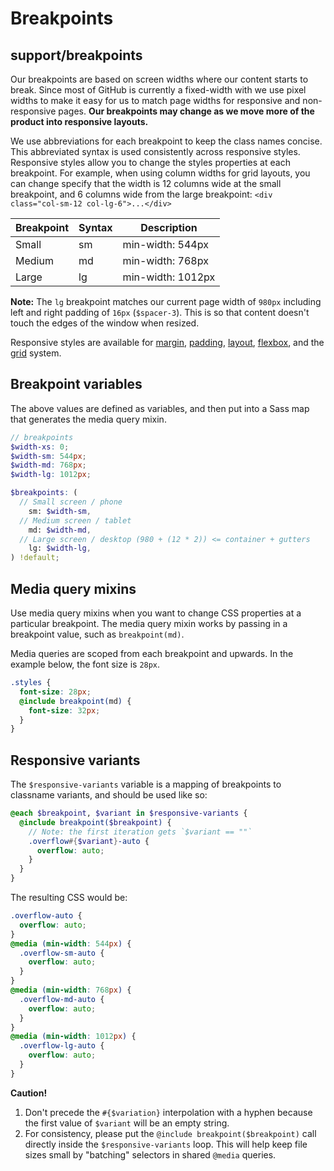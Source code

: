 
<Meta title='Utilities|Breakpoints' />

# Breakpoints
## support/breakpoints

Our breakpoints are based on screen widths where our content starts to break. Since most of GitHub is currently a fixed-width with we use pixel widths to make it easy for us to match page widths for responsive and non-responsive pages. **Our breakpoints may change as we move more of the product into responsive layouts.**

We use abbreviations for each breakpoint to keep the class names concise. This abbreviated syntax is used consistently across responsive styles. Responsive styles allow you to change the styles properties at each breakpoint. For example, when using column widths for grid layouts, you can change specify that the width is 12 columns wide at the small breakpoint, and 6 columns wide from the large breakpoint: `<div class="col-sm-12 col-lg-6">...</div>`

| Breakpoint  | Syntax | Description       |
| ----------- | ------ | ----------------- |
| Small       | sm     | min-width: 544px  |
| Medium      | md     | min-width: 768px  |
| Large       | lg     | min-width: 1012px |

**Note:** The `lg` breakpoint matches our current page width of `980px` including left and right padding of `16px` (`$spacer-3`). This is so that content doesn't touch the edges of the window when resized.

Responsive styles are available for [margin](/css/utilities/margin#responsive-margins), [padding](/css/utilities/padding#responsive-padding), [layout](/css/utilities/layout), [flexbox](/css/utilities/flexbox#responsive-flex-utilities), and the [grid](/css/objects/grid#responsive-grids) system.

## Breakpoint variables

The above values are defined as variables, and then put into a Sass map that generates the media query mixin.

```scss
// breakpoints
$width-xs: 0;
$width-sm: 544px;
$width-md: 768px;
$width-lg: 1012px;

$breakpoints: (
  // Small screen / phone
    sm: $width-sm,
  // Medium screen / tablet
    md: $width-md,
  // Large screen / desktop (980 + (12 * 2)) <= container + gutters
    lg: $width-lg,
) !default;
```

## Media query mixins

Use media query mixins when you want to change CSS properties at a particular breakpoint. The media query mixin works by passing in a breakpoint value, such as `breakpoint(md)`.

Media queries are scoped from each breakpoint and upwards. In the example below, the font size is `28px`.

```scss
.styles {
  font-size: 28px;
  @include breakpoint(md) {
    font-size: 32px;
  }
}
```

## Responsive variants

The `$responsive-variants` variable is a mapping of breakpoints to classname variants, and should be used like so:

```scss
@each $breakpoint, $variant in $responsive-variants {
  @include breakpoint($breakpoint) {
    // Note: the first iteration gets `$variant == ""`
    .overflow#{$variant}-auto {
      overflow: auto;
    }
  }
}
```

The resulting CSS would be:

```css
.overflow-auto {
  overflow: auto;
}
@media (min-width: 544px) {
  .overflow-sm-auto {
    overflow: auto;
  }
}
@media (min-width: 768px) {
  .overflow-md-auto {
    overflow: auto;
  }
}
@media (min-width: 1012px) {
  .overflow-lg-auto {
    overflow: auto;
  }
}
```

**Caution!**

1. Don't precede the `#{$variation}` interpolation with a hyphen because the first value of `$variant` will be an empty string.
1. For consistency, please put the `@include breakpoint($breakpoint)` call directly inside the `$responsive-variants` loop. This will help keep file sizes small by "batching" selectors in shared `@media` queries.
